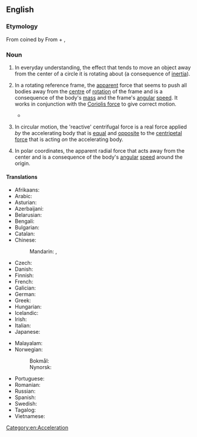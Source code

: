 {{also|centrifugal-force}}
==English==
{{wikipedia}}
{{rfm|en}}

===Etymology===
From {{etyl|NL.|en}}  coined by {{w|Christiaan Huygens}}  From {{etyl|la|en}} {{m|la|centrum||center}} + {{m|la|fugiō||to flee}} {{suffix|en||al}},

===Noun===
{{en-noun|~}}

# In everyday understanding, the effect that tends to move an object away from the center of a circle it is rotating about (a consequence of [[inertia]]).
# {{lb|en|physics}} In a rotating reference frame, the [[apparent]] force that seems to push all bodies away from the [[centre]] of [[rotation]] of the frame and is a consequence of the body's [[mass]] and the frame's [[angular]] [[speed]]. It works in conjunction with the [[Coriolis force]] to give correct motion.
#*{{quote-video game|en||developer={{w|BioWare}}|title={{w|Mass Effect (video game)|Mass Effect}}|location=Redwood City|publisher=Electronic Arts|year=2008|platform=PC|scene=Citadel Station: Statistics Codex entry|isbn=9780784546642|oclc=246633669|passage=Although the Citadel is equipped with mass-effect-generating element-zero cores, most of the gravity on the station is generated by the '''centrifugal force''' of rotation.}}
# {{lb|en|physics}} In circular motion, the 'reactive' centrifugal force is a real force applied ''by'' the accelerating body that is [[equal]] and [[opposite]] to the [[centripetal force]] that is acting ''on'' the accelerating body.
# {{lb|en|physics}} In polar coordinates, the apparent radial force that acts away from the center and is a consequence of the body's [[angular]] [[speed]] around the origin.

====Translations====
{{trans-top|force}}
* Afrikaans: {{t|af|middelpuntvliedende krag}}
* Arabic: {{t|ar|قوة الطرد المركزي}}
* Asturian: {{t|ast|fuercia centrífuga|f}}
* Azerbaijani: {{t|az|mərkəzdənqaçma qüvvəsi}}
* Belarusian: {{t|be|цэнтрабежная сіла|f}}
* Bengali: {{t|bn|কেন্দ্রবিমুখী বল}}
* Bulgarian: {{t|bg|центробежна сила|f}}
* Catalan: {{t|ca|força centrífuga|f}}
* Chinese:
*: Mandarin: {{t+|cmn|離心力}}, {{t+|cmn|离心力|tr=líxīnlì}}
* Czech: {{t|cs|odstředivá síla|f}}
* Danish: {{t|da|centrifugalkraft}}
* Finnish: {{t|fi|keskipakoisvoima}}
* French: {{t|fr|force centrifuge|f}}
* Galician: {{t+|gl|forza centrífuga|f}}
* German: {{t+|de|Zentrifugalkraft|f}}
* Greek: {{t|el|φυγόκεντρος δύναμη}}
* Hungarian: {{t+|hu|centrifugális erő}}
* Icelandic: {{t|is|miðflóttakraftur|m}}
* Irish: {{t|ga|fórsa lártheifeach|m}}
* Italian: {{t+|it|forza centrifuga|f}}
* Japanese: {{t+|ja|遠心力|tr=えんしんりょく, enshinryoku|sc=Jpan}}
{{trans-mid}}
* Malayalam: {{t+|ml|അപകേന്ദ്രബലം}}
* Norwegian:
*: Bokmål: {{t|no|sentrifugalkraft|m|f}}
*: Nynorsk: {{t|nn|sentrifugalkraft|f}}
* Portuguese: {{t+|pt|força centrífuga|f}}
* Romanian: {{t+|ro|forță centrifugă|f}}
* Russian: {{t|ru|центробе́жная си́ла|f}}
* Spanish: {{t|es|fuerza centrífuga|f}}
* Swedish: {{t+|sv|centrifugalkraft|c}}
* Tagalog: {{t|tl|basisig}}
* Vietnamese: {{t|vi|lực li tâm}}
{{trans-bottom}}
[[Category:en:Acceleration]]